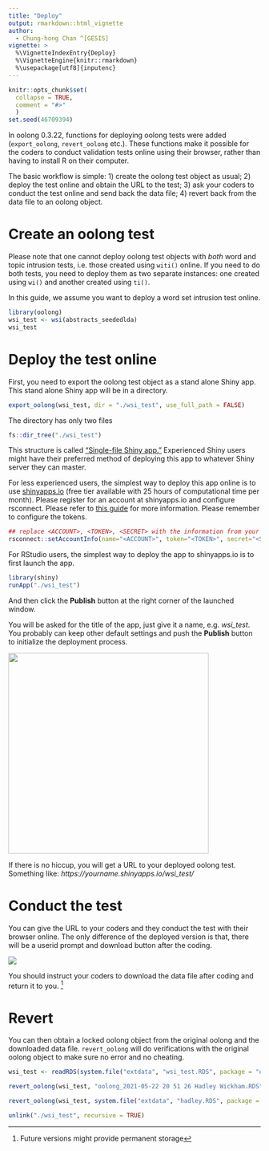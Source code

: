 ```yaml
---
title: "Deploy"
output: rmarkdown::html_vignette
author:
  - Chung-hong Chan ^[GESIS]
vignette: >
  %\VignetteIndexEntry{Deploy}
  %\VignetteEngine{knitr::rmarkdown}
  %\usepackage[utf8]{inputenc}
---
```


```r
knitr::opts_chunk$set(
  collapse = TRUE,
  comment = "#>"
  )
set.seed(46709394)
```
In oolong 0.3.22, functions for deploying oolong tests were added (`export_oolong`, `revert_oolong` etc.). These functions make it possible for the coders to conduct validation tests online using their browser, rather than having to install R on their computer.

The basic workflow is simple: 1) create the oolong test object as usual; 2) deploy the test online and obtain the URL to the test; 3) ask your coders to conduct the test online and send back the data file; 4) revert back from the data file to an oolong object.

# Create an oolong test

Please note that one cannot deploy oolong test objects with *both* word and topic intrusion tests, i.e. those created using `witi()` online. If you need to do both tests, you need to deploy them as two separate instances: one created using `wi()` and another created using `ti()`.

In this guide, we assume you want to deploy a word set intrusion test online.

```r
library(oolong)
wsi_test <- wsi(abstracts_seededlda)
wsi_test
```

# Deploy the test online

First, you need to export the oolong test object as a stand alone Shiny app. This stand alone Shiny app will be in a directory.

```r
export_oolong(wsi_test, dir = "./wsi_test", use_full_path = FALSE)
```

The directory has only two files

```r
fs::dir_tree("./wsi_test")
```

This structure is called ["Single-file Shiny app."](https://shiny.rstudio.com/articles/app-formats.html) Experienced Shiny users might have their preferred method of deploying this app to whatever Shiny server they can master.

For less experienced users, the simplest way to deploy this app online is to use [shinyapps.io](https://www.shinyapps.io/) (free tier available with 25 hours of computational time per month). Please register for an account at shinyapps.io and configure rsconnect. Please refer to [this guide](https://shiny.rstudio.com/articles/shinyapps.html) for more information. Please remember to configure the tokens.

```r
## replace <ACCOUNT>, <TOKEN>, <SECRET> with the information from your profile on Shinyapps.io: click Your name -> Tokens
rsconnect::setAccountInfo(name="<ACCOUNT>", token="<TOKEN>", secret="<SECRET>")
```

For RStudio users, the simplest way to deploy the app to shinyapps.io is to first launch the app.

```r
library(shiny)
runApp("./wsi_test")
```

And then click the **Publish** button at the right corner of the launched window.

You will be asked for the title of the app, just give it a name, e.g. *wsi_test*. You probably can keep other default settings and push the **Publish** button to initialize the deployment process.

<img src="figures/deploying_shinyappsio.png" align="center" height="400" />

If there is no hiccup, you will get a URL to your deployed oolong test. Something like: *https://yourname.shinyapps.io/wsi_test/*

# Conduct the test

You can give the URL to your coders and they conduct the test with their browser online. The only difference of the deployed version is that, there will be a userid prompt and download button after the coding.

<img src="figures/oolong_download.png" align="center"/>

You should instruct your coders to download the data file after coding and return it to you. ^[Future versions might provide permanent storage]

# Revert

You can then obtain a locked oolong object from the original oolong and the downloaded data file. `revert_oolong` will do verifications with the original oolong object to make sure no error and no cheating.

```r
wsi_test <- readRDS(system.file("extdata", "wsi_test.RDS", package = "oolong"))
```

```r
revert_oolong(wsi_test, "oolong_2021-05-22 20 51 26 Hadley Wickham.RDS")
```

```r
revert_oolong(wsi_test, system.file("extdata", "hadley.RDS", package = "oolong"))
```

```r
unlink("./wsi_test", recursive = TRUE)
```

